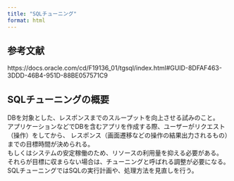 ```yaml
---
title: "SQLチューニング"
format: html
---
```


## 参考文献

https://docs.oracle.com/cd/F19136_01/tgsql/index.html#GUID-8DFAF463-3DDD-46B4-951D-88BE057571C9

## SQLチューニングの概要

DBを対象とした、レスポンスまでのスループットを向上させる試みのこと。<br>
アプリケーションなどでDBを含むアプリを作成する際、ユーザーがリクエスト（操作）をしてから、
レスポンス（画面遷移などの操作の結果出力されるもの）までの目標時間が決められる。<br>
もしくはシステムの安定稼働のため、リソースの利用量を抑える必要がある。<br>
それらが目標に収まらない場合は、チューニングと呼ばれる調整が必要になる。<br>
SQLチューニングではSQLの実行計画や、処理方法を見直しを行う。
